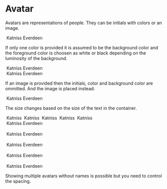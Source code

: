 

<Meta title="Component/Avatar" component={Avatar}/>

# Avatar

Avatars are representations of people. They can be initials with colors or an
image.

<Canvas>
    <Story name="Basic">
        <div className="bg-gray-200"><Avatar initials="KE" color="#ecf0f1" backgroundColor="#e74c3c"/>&nbsp;Katniss Everdeen</div>
    </Story>
</Canvas>

If only one color is provided it is assumed to be the background color and
the foreground color is choosen as white or black depending on the luminosity
of the background.

<Canvas>
    <Story name="One Color">
        <div><Avatar initials="KE" color="#e74c3c"/>&nbsp;Katniss Everdeen</div>
        <div><Avatar initials="KE" color="#f1c40f"/>&nbsp;Katniss Everdeen</div>
    </Story>
</Canvas>

If an image is provided then the initials, color and background color are
ommitted. And the image is placed instead.

<Canvas>
    <Story name="Image">
        <span><Avatar initials="KE" color="#ecf0f1" backgroundColor="#e74c3c" src="https://nimbox.com/wp-content/uploads/2021/02/person-04.jpg"/>&nbsp;Katniss Everdeen</span>
    </Story>
</Canvas>

The size changes based on the size of the text in the container.

<Canvas>
    <Story name="Different Sizes">
        <div className="space-x-1"> 
            <span className="text-xs">
                <Avatar initials="KE" color="#ecf0f1" backgroundColor="#e74c3c" src="https://nimbox.com/wp-content/uploads/2021/02/person-04.jpg"/>
                <Avatar initials="KE" color="#ecf0f1" backgroundColor="#e74c3c"/>
                &nbsp;Katniss
            </span>
            <span className="text-sm">
                <Avatar initials="KE" color="#ecf0f1" backgroundColor="#e74c3c" src="https://nimbox.com/wp-content/uploads/2021/02/person-04.jpg"/>
                <Avatar initials="KE" color="#ecf0f1" backgroundColor="#e74c3c"/>
                &nbsp;Katniss
            </span>
            <span className="">
                <Avatar initials="KE" color="#ecf0f1" backgroundColor="#e74c3c" src="https://nimbox.com/wp-content/uploads/2021/02/person-04.jpg"/>
                <Avatar initials="KE" color="#ecf0f1" backgroundColor="#e74c3c" />
                &nbsp;Katniss
            </span>
            <span className="text-lg">
                <Avatar initials="KE" color="#ecf0f1" backgroundColor="#e74c3c" src="https://nimbox.com/wp-content/uploads/2021/02/person-04.jpg"/>
                <Avatar initials="KE" color="#ecf0f1" backgroundColor="#e74c3c"/>
                &nbsp;Katniss
            </span>
            <span className="text-5xl">
                <Avatar initials="KE" color="#ecf0f1" backgroundColor="#e74c3c" src="https://nimbox.com/wp-content/uploads/2021/02/person-04.jpg"/>
                <Avatar initials="KE" color="#ecf0f1" backgroundColor="#e74c3c"/>
                &nbsp;Katniss
            </span>
        </div>
    </Story>
</Canvas>

<Canvas>
    <Story name="Different Sizes Inside Container">
        <div className="text-xs bg-gray-200"><Avatar initials="KE" color="#ecf0f1" backgroundColor="#e74c3c"/>&nbsp;Katniss Everdeen</div>
        <div>&nbsp;</div>
        <div className="text-sm bg-gray-200"><Avatar initials="KE" color="#ecf0f1" backgroundColor="#e74c3c"/>&nbsp;Katniss Everdeen</div>
        <div>&nbsp;</div>
        <div className="bg-gray-200"><Avatar initials="KE" color="#ecf0f1" backgroundColor="#e74c3c" />&nbsp;Katniss Everdeen</div>
        <div>&nbsp;</div>
        <div className="text-lg bg-gray-200"><Avatar initials="KE" color="#ecf0f1" backgroundColor="#e74c3c"/>&nbsp;Katniss Everdeen</div>
        <div>&nbsp;</div>
        <div className="text-5xl bg-gray-200"><Avatar initials="KE" color="#ecf0f1" backgroundColor="#e74c3c"/>&nbsp;Katniss Everdeen</div>
    </Story>
</Canvas>

Showing multiple avatars without names is possible but you need to control the
spacing.

<Canvas>
    <Story name="In a Group with Positive Space">
        <div>
            <div className="space-x-1">
                <Avatar initials="KE" color="#27ae60" />
                <Avatar initials="RM" color="#2980b9" />
                <Avatar initials="JM" color="#f39c12" />
                <Avatar initials="KA" color="#8e44ad" />
                <Avatar initials="PH" color="#c0392b" />
            </div>
            <div className="space-x-1">
                <Avatar initials="KE" color="#27ae60" src="https://nimbox.com/wp-content/uploads/2021/02/person-03.jpg"/>
                <Avatar initials="RM" color="#2980b9" src="https://nimbox.com/wp-content/uploads/2021/02/person-04.jpg"/>
                <Avatar initials="JM" color="#f39c12" src="https://nimbox.com/wp-content/uploads/2021/02/person-05.jpg"/>
                <Avatar initials="KA" color="#8e44ad" src="https://nimbox.com/wp-content/uploads/2021/02/person-06.jpg"/>
                <Avatar initials="PH" color="#c0392b" src="https://nimbox.com/wp-content/uploads/2021/02/person-03.jpg"/>
            </div>
        </div>
    </Story>
</Canvas>

<Canvas>
    <Story name="In a Group with Negative Space">
        <div>
            <div className="-space-x-1">
                <Avatar initials="KE" color="#27ae60" />
                <Avatar initials="RM" color="#2980b9" />
                <Avatar initials="JM" color="#f39c12" />
                <Avatar initials="KA" color="#8e44ad" />
                <Avatar initials="PH" color="#c0392b" />
            </div>
            <div className="-space-x-1">
                <Avatar initials="KE" color="#27ae60" src="https://nimbox.com/wp-content/uploads/2021/02/person-03.jpg"/>
                <Avatar initials="RM" color="#2980b9" src="https://nimbox.com/wp-content/uploads/2021/02/person-04.jpg"/>
                <Avatar initials="JM" color="#f39c12" src="https://nimbox.com/wp-content/uploads/2021/02/person-05.jpg"/>
                <Avatar initials="KA" color="#8e44ad" src="https://nimbox.com/wp-content/uploads/2021/02/person-06.jpg"/>
                <Avatar initials="PH" color="#c0392b" src="https://nimbox.com/wp-content/uploads/2021/02/person-03.jpg"/>
            </div>
        </div>
    </Story>
</Canvas>
